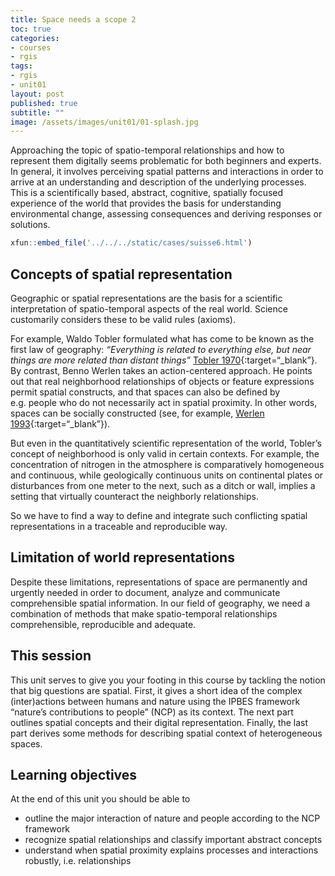 ```yaml
---
title: Space needs a scope 2
toc: true
categories:
- courses
- rgis
tags:
- rgis 
- unit01
layout: post
published: true
subtitle: ""
image: /assets/images/unit01/01-splash.jpg
---
```


Approaching the topic of spatio-temporal relationships and how to represent them digitally seems problematic for both beginners and experts. In general, it involves perceiving spatial patterns and interactions in order to arrive at an understanding and description of the underlying processes. This is a scientifically based, abstract, cognitive, spatially focused experience of the world that provides the basis for understanding environmental change, assessing consequences and deriving responses or solutions.
<!--more-->

```r
xfun::embed_file('../../../static/cases/suisse6.html')
```

## Concepts of spatial representation
Geographic or spatial representations are the basis for a scientific interpretation of spatio-temporal aspects of the real world. Science customarily considers these to be valid rules (axioms). 

For example, Waldo Tobler formulated what has come to be known as the first law of geography: *"Everything is related to everything else, but near things are more related than distant things"* [Tobler 1970](https://www.jstor.org/stable/143141){:target="_blank"}. By contrast, Benno Werlen takes an action-centered approach. He points out that real neighborhood relationships of objects or feature expressions permit spatial constructs, and that spaces can also be defined by e.g. people who do not necessarily act in spatial proximity. In other words, spaces can be socially constructed (see, for example, [Werlen 1993](https://www.erdkunde.uni-bonn.de/archive/1993/gibt-es-eine-geographie-ohne-raum-zum-verhaeltnis-von-traditioneller-geographie-und-zeitgenoessischen-gesellschaften/at_download/attachment){:target="_blank"}).

But even in the quantitatively scientific representation of the world, Tobler's concept of neighborhood is only valid in certain contexts. For example, the concentration of nitrogen in the atmosphere is comparatively homogeneous and continuous, while geologically continuous units on continental plates or disturbances from one meter to the next, such as a ditch or wall, implies a setting that virtually counteract the neighborly relationships.

So we have to find a way to define and integrate such conflicting spatial representations in a traceable and reproducible way.


## Limitation of world representations
Despite these limitations, representations of space are permanently and urgently needed in order to document, analyze and communicate comprehensible spatial information. In our field of geography, we need a combination of methods that make spatio-temporal relationships comprehensible, reproducible and adequate.


## This session
This unit serves to give you your footing in this course by tackling the notion that big questions are spatial. First, it gives a short idea of the complex (inter)actions between humans and nature using the IPBES framework "nature's contributions to people" (NCP) as its context. 
The next part outlines spatial concepts and their digital representation. Finally, the last part derives some methods for describing spatial context of heterogeneous spaces. 

  
## Learning objectives
At the end of this unit you should be able to

* outline the major interaction of nature and people according to the NCP framework
* recognize spatial relationships and classify important abstract concepts
* understand when spatial proximity explains processes and interactions robustly, i.e. relationships
